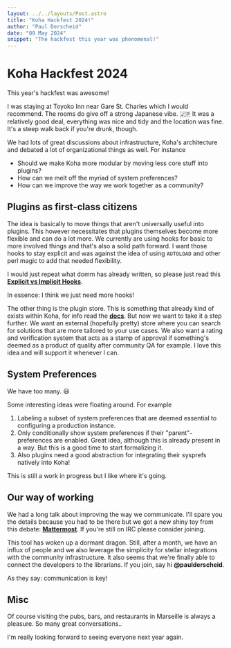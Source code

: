 ```yaml
---
layout: ../../layouts/Post.astro
title: "Koha Hackfest 2024!"
author: "Paul Derscheid"
date: "09 May 2024"
snippet: "The hackfest this year was phenomenal!"
---
```

# Koha Hackfest 2024

This year's hackfest was awesome!

I was staying at Toyoko Inn near Gare St. Charles which I would recommend. The rooms do give off a strong Japanese vibe. 🇯🇵
It was a relatively good deal, everything was nice and tidy and the location was fine. It's a steep walk back if you're drunk, though.

We had lots of great discussions about infrastructure, Koha's architecture and debated a lot of organizational things as well. For instance
- Should we make Koha more modular by moving less core stuff into plugins?
- How can we melt off the myriad of system preferences?
- How can we improve the way we work together as a community?

## Plugins as first-class citizens

The idea is basically to move things that aren't universally useful into plugins. This however necessitates that plugins themselves become
more flexible and can do a lot more. We currently are using hooks for basic to more involved things and that's also a solid path forward.
I want those hooks to stay explicit and was against the idea of using `AUTOLOAD` and other perl magic to add that needed flexibility.

I would just repeat what domm has already written, so please just read this __[Explicit vs Implicit Hooks](https://domm.plix.at/perl/2024_04_explicit_implicit_hooks.html)__.

In essence: I think we just need more hooks!

The other thing is the plugin store. This is something that already kind of exists within Koha, for info read the __[docs](https://koha-community.org/manual/latest/en/html/plugins.html#installing-a-plugin-repository)__.
But now we want to take it a step further. We want an external (hopefully pretty) store where you can search for solutions that are more tailored
to your use cases. We also want a rating and verification system that acts as a stamp of approval if something's deemed as a product of quality
after community QA for example. I love this idea and will support it whenever I can.

## System Preferences

We have too many. 😃

Some interesting ideas were floating around. For example
1. Labeling a subset of system preferences that are deemed essential to configuring a production instance.
2. Only conditionally show system preferences if their "parent"-preferences are enabled. Great idea, although this is already present in a way.
But this is a good time to start formalizing it.
3. Also plugins need a good abstraction for integrating their sysprefs natively into Koha!

This is still a work in progress but I like where it's going.

## Our way of working

We had a long talk about improving the way we communicate. I'll spare you the details because you had to be there but we got a new shiny toy from
this debate: __[Mattermost](https://chat.koha-community.org)__. If you're still on IRC please consider joining.

This tool has woken up a dormant dragon. Still, after a month, we have an influx of people and we also leverage the simplicity for stellar integrations
with the community infrastructure. It also seems that we're finally able to connect the developers to the librarians. If you join, say hi **@paulderscheid**.

As they say: communication is key!

## Misc

Of course visiting the pubs, bars, and restaurants in Marseille is always a pleasure. So many great conversations..

I'm really looking forward to seeing everyone next year again.
